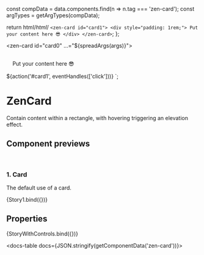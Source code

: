 

const compData = data.components.find(n => n.tag === 'zen-card');
const argTypes = getArgTypes(compData);

<Meta title="Containers/Card" component="zen-card" argTypes={argTypes} />

  return html/*html*/ `
    <zen-card id="card1">
      <div style="padding: 1rem;">
        Put your content here 😎
      </div>
    </zen-card>
  `;
};

  <zen-card id="card0" ...="${spreadArgs(args)}">
    <div style="padding: 1rem;">
      Put your content here 😎
    </div>
  </zen-card>
  ${action('#card1', eventHandles(['click']))}
`;

# ZenCard

Contain content within a rectangle, with hovering triggering an elevation effect.

## Component previews

<br />

### 1. Card

The default use of a card.

<Canvas>
  <Story name="card">{Story1.bind({})}</Story>
</Canvas>

## Properties

<Canvas>
  <Story
    name="default"
    args={{
      ...getDefaultArgs(argTypes),
    }}
  >
    {StoryWithControls.bind({})}
  </Story>
</Canvas>

<ArgsTable story="default" />

<docs-table docs={JSON.stringify(getComponentData('zen-card'))}></docs-table>
